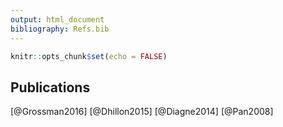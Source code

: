 ```yaml
--- 
output: html_document
bibliography: Refs.bib
---
```


```r
knitr::opts_chunk$set(echo = FALSE)
```

## Publications

[@Grossman2016]
[@Dhillon2015]
[@Diagne2014]
[@Pan2008]
